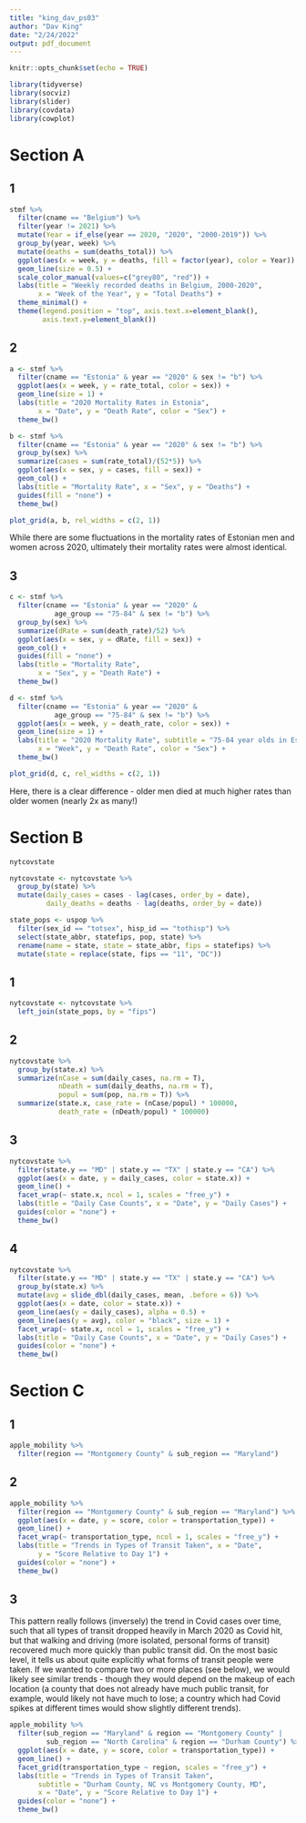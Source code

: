 ---
title: "king_dav_ps03"
author: "Dav King"
date: "2/24/2022"
output: pdf_document
---

```{r setup, include=FALSE}
knitr::opts_chunk$set(echo = TRUE)
```

```{r libraries}
library(tidyverse)
library(socviz)
library(slider)
library(covdata)
library(cowplot)
```

# Section A

## 1
```{r A1}
stmf %>% 
  filter(cname == "Belgium") %>% 
  filter(year != 2021) %>% 
  mutate(Year = if_else(year == 2020, "2020", "2000-2019")) %>% 
  group_by(year, week) %>% 
  mutate(deaths = sum(deaths_total)) %>% 
  ggplot(aes(x = week, y = deaths, fill = factor(year), color = Year)) +
  geom_line(size = 0.5) +
  scale_color_manual(values=c("grey80", "red")) +
  labs(title = "Weekly recorded deaths in Belgium, 2000-2020", 
       x = "Week of the Year", y = "Total Deaths") +
  theme_minimal() +
  theme(legend.position = "top", axis.text.x=element_blank(),
        axis.text.y=element_blank())
```

## 2
```{r A2}
a <- stmf %>% 
  filter(cname == "Estonia" & year == "2020" & sex != "b") %>% 
  ggplot(aes(x = week, y = rate_total, color = sex)) +
  geom_line(size = 1) +
  labs(title = "2020 Mortality Rates in Estonia",
       x = "Date", y = "Death Rate", color = "Sex") +
  theme_bw()

b <- stmf %>% 
  filter(cname == "Estonia" & year == "2020" & sex != "b") %>% 
  group_by(sex) %>% 
  summarize(cases = sum(rate_total)/(52*5)) %>% 
  ggplot(aes(x = sex, y = cases, fill = sex)) +
  geom_col() +
  labs(title = "Mortality Rate", x = "Sex", y = "Deaths") +
  guides(fill = "none") +
  theme_bw()

plot_grid(a, b, rel_widths = c(2, 1))
```

While there are some fluctuations in the mortality rates of Estonian men and 
women across 2020, ultimately their mortality rates were almost identical.

## 3
```{r A3}
c <- stmf %>% 
  filter(cname == "Estonia" & year == "2020" &
           age_group == "75-84" & sex != "b") %>% 
  group_by(sex) %>% 
  summarize(dRate = sum(death_rate)/52) %>% 
  ggplot(aes(x = sex, y = dRate, fill = sex)) +
  geom_col() +
  guides(fill = "none") +
  labs(title = "Mortality Rate",
       x = "Sex", y = "Death Rate") +
  theme_bw()

d <- stmf %>% 
  filter(cname == "Estonia" & year == "2020" &
           age_group == "75-84" & sex != "b") %>% 
  ggplot(aes(x = week, y = death_rate, color = sex)) +
  geom_line(size = 1) +
  labs(title = "2020 Mortality Rate", subtitle = "75-84 year olds in Estonia", 
       x = "Week", y = "Death Rate", color = "Sex") +
  theme_bw()

plot_grid(d, c, rel_widths = c(2, 1))
```

Here, there is a clear difference - older men died at much higher rates than 
older women (nearly 2x as many!)

# Section B

```{r intro}
nytcovstate

nytcovstate <- nytcovstate %>% 
  group_by(state) %>% 
  mutate(daily_cases = cases - lag(cases, order_by = date), 
         daily_deaths = deaths - lag(deaths, order_by = date)) 

state_pops <- uspop %>% 
  filter(sex_id == "totsex", hisp_id == "tothisp") %>% 
  select(state_abbr, statefips, pop, state) %>% 
  rename(name = state, state = state_abbr, fips = statefips) %>% 
  mutate(state = replace(state, fips == "11", "DC"))
```

## 1
```{r B1}
nytcovstate <- nytcovstate %>% 
  left_join(state_pops, by = "fips")
```

## 2
```{r B2}
nytcovstate %>% 
  group_by(state.x) %>% 
  summarize(nCase = sum(daily_cases, na.rm = T),
            nDeath = sum(daily_deaths, na.rm = T), 
            popul = sum(pop, na.rm = T)) %>% 
  summarize(state.x, case_rate = (nCase/popul) * 100000,
            death_rate = (nDeath/popul) * 100000)
```

## 3
```{r B3}
nytcovstate %>% 
  filter(state.y == "MD" | state.y == "TX" | state.y == "CA") %>% 
  ggplot(aes(x = date, y = daily_cases, color = state.x)) +
  geom_line() +
  facet_wrap(~ state.x, ncol = 1, scales = "free_y") +
  labs(title = "Daily Case Counts", x = "Date", y = "Daily Cases") +
  guides(color = "none") +
  theme_bw()
```

## 4
```{r B4}
nytcovstate %>% 
  filter(state.y == "MD" | state.y == "TX" | state.y == "CA") %>% 
  group_by(state.x) %>% 
  mutate(avg = slide_dbl(daily_cases, mean, .before = 6)) %>% 
  ggplot(aes(x = date, color = state.x)) +
  geom_line(aes(y = daily_cases), alpha = 0.5) +
  geom_line(aes(y = avg), color = "black", size = 1) +
  facet_wrap(~ state.x, ncol = 1, scales = "free_y") +
  labs(title = "Daily Case Counts", x = "Date", y = "Daily Cases") +
  guides(color = "none") +
  theme_bw()
```

# Section C

## 1
```{r C1}
apple_mobility %>% 
  filter(region == "Montgomery County" & sub_region == "Maryland")
```

## 2
```{r C2}
apple_mobility %>% 
  filter(region == "Montgomery County" & sub_region == "Maryland") %>% 
  ggplot(aes(x = date, y = score, color = transportation_type)) +
  geom_line() +
  facet_wrap(~ transportation_type, ncol = 1, scales = "free_y") +
  labs(title = "Trends in Types of Transit Taken", x = "Date",
       y = "Score Relative to Day 1") +
  guides(color = "none") +
  theme_bw()
```

## 3
This pattern really follows (inversely) the trend in Covid cases over time, such
that all types of transit dropped heavily in March 2020 as Covid hit, but that 
walking and driving (more isolated, personal forms of transit) recovered much 
more quickly than public transit did. On the most basic level, it tells us about
quite explicitly what forms of transit people were taken. If we wanted to 
compare two or more places (see below), we would likely see similar trends - 
though they would depend on the makeup of each location (a county that does not 
already have much public transit, for example, would likely not have much to 
lose; a country which had Covid spikes at different times would show slightly 
different trends).

```{r c3}
apple_mobility %>% 
  filter(sub_region == "Maryland" & region == "Montgomery County" |
         sub_region == "North Carolina" & region == "Durham County") %>% 
  ggplot(aes(x = date, y = score, color = transportation_type)) +
  geom_line() +
  facet_grid(transportation_type ~ region, scales = "free_y") +
  labs(title = "Trends in Types of Transit Taken",
       subtitle = "Durham County, NC vs Montgomery County, MD",
       x = "Date", y = "Score Relative to Day 1") +
  guides(color = "none") +
  theme_bw()
```